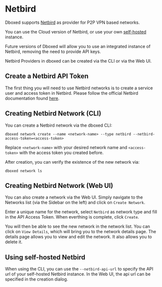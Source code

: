 
# Netbird

Dboxed supports [Netbird](https://netbird.io) as provider for P2P VPN based networks.

You can use the Cloud version of Netbird, or use your own [self-hosted](https://docs.netbird.io/how-to/installation)
instance.

<Callout type="info">
    Future versions of Dboxed will allow you to use an integrated instance of Netbird, removing the need to provide
    API keys.
</Callout>

Netbird Providers in dboxed can be created via the CLI or via the Web UI.

## Create a Netbird API Token

The first thing you will need to use Netbird networks is to create a service user and access token in Netbird. Please
follow the official Netbird documentation found [here](https://docs.netbird.io/how-to/access-netbird-public-api).

## Creating Netbird Network (CLI)

You can create a Netbird network via the dboxed CLI:

```shell
dboxed network create --name <network-name> --type netbird --netbird-access-token=<access-token>
```

Replace `<network-name>` with your desired network name and `<access-token>` with the access token you created before.

After creation, you can verify the existence of the new network via:

```shell
dboxed network ls
```

## Creating Netbird Network (Web UI)

You can also create a network via the Web UI. Simply navigate to the Networks list (via the Sidebar on the left) and
click on `Create Network`.

Enter a unique name for the network, select `Netbird` as network type and fill in the API Access Token. When everthing
is complete, click `Create`.

You will then be able to see the new network in the network list. You can click on `View Details`, which will bring you
to the network details page. The details page allows you to view and edit the network. It also allows you to delete it.

## Using self-hosted Netbird

When using the CLI, you can use the `--netbird-api-url` to specify the API url of your self-hosted Netbird instance.
In the Web UI, the api url can be specified in the creation dialog.
